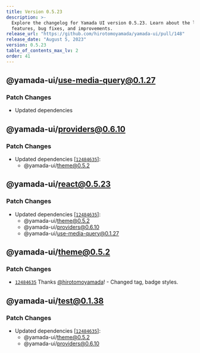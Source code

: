 ```yaml
---
title: Version 0.5.23
description: >-
  Explore the changelog for Yamada UI version 0.5.23. Learn about the latest
  features, bug fixes, and improvements.
release_url: "https://github.com/hirotomoyamada/yamada-ui/pull/148"
release_date: "August 5, 2023"
version: 0.5.23
table_of_contents_max_lv: 2
order: 41
---
```


## @yamada-ui/use-media-query@0.1.27

### Patch Changes

- Updated dependencies

## @yamada-ui/providers@0.6.10

### Patch Changes

- Updated dependencies \[[`12484635`](https://github.com/hirotomoyamada/yamada-ui/commit/124846353c25a4e8324b091e667273e3f4c6a033)]:
  - @yamada-ui/theme@0.5.2

## @yamada-ui/react@0.5.23

### Patch Changes

- Updated dependencies \[[`12484635`](https://github.com/hirotomoyamada/yamada-ui/commit/124846353c25a4e8324b091e667273e3f4c6a033)]:
  - @yamada-ui/theme@0.5.2
  - @yamada-ui/providers@0.6.10
  - @yamada-ui/use-media-query@0.1.27

## @yamada-ui/theme@0.5.2

### Patch Changes

- [`12484635`](https://github.com/hirotomoyamada/yamada-ui/commit/124846353c25a4e8324b091e667273e3f4c6a033) Thanks [@hirotomoyamada](https://github.com/hirotomoyamada)! - Changed tag, badge styles.

## @yamada-ui/test@0.1.38

### Patch Changes

- Updated dependencies \[[`12484635`](https://github.com/hirotomoyamada/yamada-ui/commit/124846353c25a4e8324b091e667273e3f4c6a033)]:
  - @yamada-ui/theme@0.5.2
  - @yamada-ui/providers@0.6.10
